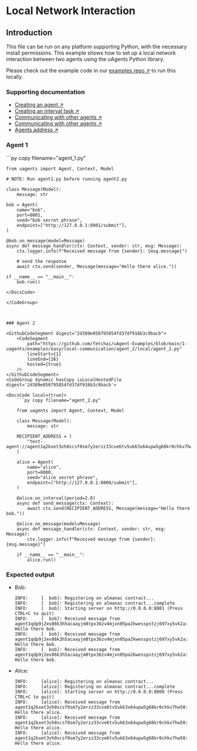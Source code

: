 
# Local Network Interaction

## Introduction

This file can be run on any platform supporting Python, with the necessary install permissions. This example shows how to set up a local network interaction between two agents using the uAgents Python library.

Please check out the example code in our [examples repo ↗️](https://github.com/fetchai/uAgent-Examples/tree/main/1-uagents/examples/easy/local-communication) to run this locally.

### Supporting documentation

- [Creating an agent ↗️](/guides/agents/create-a-uagent)
- [Creating an interval task ↗️](/guides/agents/interval-task)
- [Communicating with other agents ↗️](/guides/agents/communicating-with-other-agents)
- [Communicating with other agents ↗️](/guides/agents/communicating-with-other-agents)
- [Agents address ↗️](/guides/agents/getting-started/getting-uagent-address)

### Agent 1

<GithubCodeSegment digest="f0f958fe26918f1100eb2e1a2cf98a1d">
    <CodeSegment
        path="https://github.com/fetchai/uAgent-Examples/blob/main/1-uagents/examples/easy/local-communication/agent_1/local/agent_1.py"
        lineStart={1}
        lineEnd={23}
        hosted={true}
    />
</GithubCodeSegment>
<CodeGroup dynamic hasCopy isLocalHostedFile digest='f0f958fe26918f1100eb2e1a2cf98a1d'>

<DocsCode local={true}>
	```py copy filename="agent_1.py"

	from uagents import Agent, Context, Model
	 
	# NOTE: Run agent1.py before running agent2.py
	 
	class Message(Model):
	    message: str
	 
	bob = Agent(
	    name="bob",
	    port=8001,
	    seed="bob secret phrase",
	    endpoint=["http://127.0.0.1:8001/submit"],
	)
	 
	@bob.on_message(model=Message)
	async def message_handler(ctx: Context, sender: str, msg: Message):
	    ctx.logger.info(f"Received message from {sender}: {msg.message}")
	 
	    # send the response
	    await ctx.send(sender, Message(message="Hello there alice."))
	 
	if __name__ == "__main__":
	    bob.run()

```
</DocsCode>

</CodeGroup>



### Agent 2

<GithubCodeSegment digest="2d389e050795854fd37df916b3c9bacb">
    <CodeSegment
        path="https://github.com/fetchai/uAgent-Examples/blob/main/1-uagents/examples/easy/local-communication/agent_2/local/agent_2.py"
        lineStart={1}
        lineEnd={26}
        hosted={true}
    />
</GithubCodeSegment>
<CodeGroup dynamic hasCopy isLocalHostedFile digest='2d389e050795854fd37df916b3c9bacb'>

<DocsCode local={true}>
	```py copy filename="agent_2.py"

	from uagents import Agent, Context, Model
	 
	class Message(Model):
	    message: str
	 
	RECIPIENT_ADDRESS = (
	    "test-agent://agent1q2kxet3vh0scsf0sm7y2erzz33cve6tv5uk63x64upw5g68kr0chkv7hw50"
	)
	 
	alice = Agent(
	    name="alice",
	    port=8000,
	    seed="alice secret phrase",
	    endpoint=["http://127.0.0.1:8000/submit"],
	)
	 
	@alice.on_interval(period=2.0)
	async def send_message(ctx: Context):
	    await ctx.send(RECIPIENT_ADDRESS, Message(message="Hello there bob."))
	 
	@alice.on_message(model=Message)
	async def message_handler(ctx: Context, sender: str, msg: Message):
	    ctx.logger.info(f"Received message from {sender}: {msg.message}")
	 
	if __name__ == "__main__":
	    alice.run()

```
</DocsCode>

</CodeGroup>



### Expected output

- Bob:

    ```
    INFO:     [  bob]: Registering on almanac contract...
    INFO:     [  bob]: Registering on almanac contract...complete
    INFO:     [  bob]: Starting server on http://0.0.0.0:8001 (Press CTRL+C to quit)
    INFO:     [  bob]: Received message from agent1qdp9j2ev86k3h5acaayjm8tpx36zv4mjxn05pa2kwesspstzj697xy5vk2a: Hello there bob.
    INFO:     [  bob]: Received message from agent1qdp9j2ev86k3h5acaayjm8tpx36zv4mjxn05pa2kwesspstzj697xy5vk2a: Hello there bob.
    INFO:     [  bob]: Received message from agent1qdp9j2ev86k3h5acaayjm8tpx36zv4mjxn05pa2kwesspstzj697xy5vk2a: Hello there bob.
    ```

- Alice:

    ```
    INFO:     [alice]: Registering on almanac contract...
    INFO:     [alice]: Registering on almanac contract...complete
    INFO:     [alice]: Starting server on http://0.0.0.0:8000 (Press CTRL+C to quit)
    INFO:     [alice]: Received message from agent1q2kxet3vh0scsf0sm7y2erzz33cve6tv5uk63x64upw5g68kr0chkv7hw50: Hello there alice.
    INFO:     [alice]: Received message from agent1q2kxet3vh0scsf0sm7y2erzz33cve6tv5uk63x64upw5g68kr0chkv7hw50: Hello there alice.
    INFO:     [alice]: Received message from agent1q2kxet3vh0scsf0sm7y2erzz33cve6tv5uk63x64upw5g68kr0chkv7hw50: Hello there alice.
    ```
